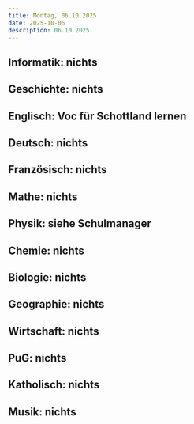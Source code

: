 ```yaml
---
title: Montag, 06.10.2025
date: 2025-10-06
description: 06.10.2025
---
```


## Informatik: nichts

## Geschichte: nichts

## Englisch: Voc für Schottland lernen 

## Deutsch: nichts

## Französisch: nichts

## Mathe: nichts

## Physik: siehe Schulmanager 

## Chemie: nichts

## Biologie: nichts

## Geographie: nichts

## Wirtschaft: nichts

## PuG: nichts

## Katholisch: nichts

## Musik: nichts
